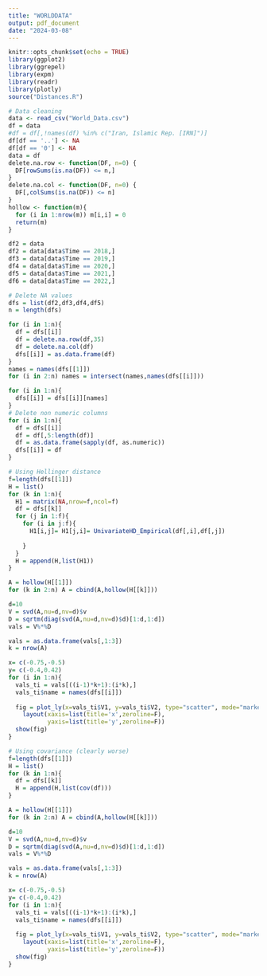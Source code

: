 ```yaml
---
title: "WORLDDATA"
output: pdf_document
date: "2024-03-08"
---
```


```r
knitr::opts_chunk$set(echo = TRUE)
library(ggplot2)
library(ggrepel)
library(expm)
library(readr)
library(plotly)
source("Distances.R")
```

```r
# Data cleaning
data <- read_csv("World_Data.csv")
df = data
#df = df[,!names(df) %in% c("Iran, Islamic Rep. [IRN]")]
df[df == '..'] <- NA
df[df == '0'] <- NA
data = df
delete.na.row <- function(DF, n=0) {
  DF[rowSums(is.na(DF)) <= n,]
}
delete.na.col <- function(DF, n=0) {
  DF[,colSums(is.na(DF)) <= n]
}
hollow <- function(m){
  for (i in 1:nrow(m)) m[i,i] = 0
  return(m)
}

```

```r
df2 = data
df2 = data[data$Time == 2018,]
df3 = data[data$Time == 2019,]
df4 = data[data$Time == 2020,]
df5 = data[data$Time == 2021,]
df6 = data[data$Time == 2022,]

# Delete NA values
dfs = list(df2,df3,df4,df5)
n = length(dfs)

for (i in 1:n){
  df = dfs[[i]]
  df = delete.na.row(df,35)
  df = delete.na.col(df)
  dfs[[i]] = as.data.frame(df)
}
names = names(dfs[[1]])
for (i in 2:n) names = intersect(names,names(dfs[[i]]))

for (i in 1:n){
  dfs[[i]] = dfs[[i]][names]
}
# Delete non numeric columns
for (i in 1:n){
  df = dfs[[i]]
  df = df[,5:length(df)]
  df = as.data.frame(sapply(df, as.numeric))
  dfs[[i]] = df
}

```

```r
# Using Hellinger distance
f=length(dfs[[1]])
H = list()
for (k in 1:n){
  H1 = matrix(NA,nrow=f,ncol=f)
  df = dfs[[k]]
  for (j in 1:f){
    for (i in j:f){
      H1[i,j]= H1[j,i]= UnivariateHD_Empirical(df[,i],df[,j]) 
      
    }
  }
  H = append(H,list(H1))
}

A = hollow(H[[1]])
for (k in 2:n) A = cbind(A,hollow(H[[k]]))
```


```r
d=10
V = svd(A,nu=d,nv=d)$v
D = sqrtm(diag(svd(A,nu=d,nv=d)$d)[1:d,1:d])
vals = V%*%D 

vals = as.data.frame(vals[,1:3])
k = nrow(A)

```
```r
x= c(-0.75,-0.5)
y= c(-0.4,0.42)
for (i in 1:n){
  vals_ti = vals[((i-1)*k+1):(i*k),]
  vals_ti$name = names(dfs[[i]])
  
  fig = plot_ly(x=vals_ti$V1, y=vals_ti$V2, type="scatter", mode="markers", color=vals_ti$V3,text = ~paste("Country: ", vals_ti$name))%>%
    layout(xaxis=list(title='x',zeroline=F),
           yaxis=list(title='y',zeroline=F))
  show(fig)
}

```
```r
# Using covariance (clearly worse)
f=length(dfs[[1]])
H = list()
for (k in 1:n){
  df = dfs[[k]]
  H = append(H,list(cov(df)))
}

A = hollow(H[[1]])
for (k in 2:n) A = cbind(A,hollow(H[[k]]))
```

```r
d=10
V = svd(A,nu=d,nv=d)$v
D = sqrtm(diag(svd(A,nu=d,nv=d)$d)[1:d,1:d])
vals = V%*%D 

vals = as.data.frame(vals[,1:3])
k = nrow(A)

```
```r
x= c(-0.75,-0.5)
y= c(-0.4,0.42)
for (i in 1:n){
  vals_ti = vals[((i-1)*k+1):(i*k),]
  vals_ti$name = names(dfs[[i]])
  
  fig = plot_ly(x=vals_ti$V1, y=vals_ti$V2, type="scatter", mode="markers", color=vals_ti$V3,text = ~paste("Country: ", vals_ti$name))%>%
    layout(xaxis=list(title='x',zeroline=F),
           yaxis=list(title='y',zeroline=F))
  show(fig)
}

```


